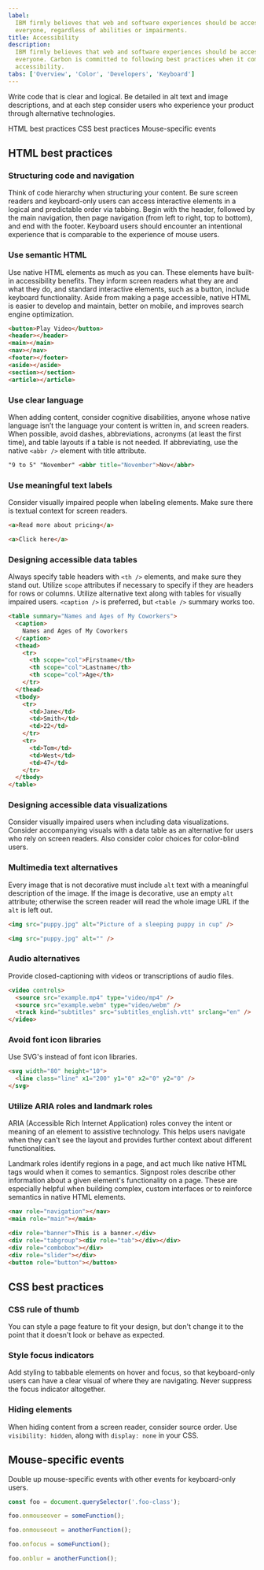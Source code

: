 ```yaml
---
label:
  IBM firmly believes that web and software experiences should be accessible for
  everyone, regardless of abilities or impairments.
title: Accessibility
description:
  IBM firmly believes that web and software experiences should be accessible for
  everyone. Carbon is committed to following best practices when it comes to
  accessibility.
tabs: ['Overview', 'Color', 'Developers', 'Keyboard']
---
```


<PageDescription>

Write code that is clear and logical. Be detailed in alt text and image
descriptions, and at each step consider users who experience your product
through alternative technologies.

</PageDescription>

<AnchorLinks>

<AnchorLink>HTML best practices</AnchorLink>
<AnchorLink>CSS best practices</AnchorLink>
<AnchorLink>Mouse-specific events</AnchorLink>

</AnchorLinks>

## HTML best practices

### Structuring code and navigation

Think of code hierarchy when structuring your content. Be sure screen readers
and keyboard-only users can access interactive elements in a logical and
predictable order via tabbing. Begin with the header, followed by the main
navigation, then page navigation (from left to right, top to bottom), and end
with the footer. Keyboard users should encounter an intentional experience that
is comparable to the experience of mouse users.

### Use semantic HTML

Use native HTML elements as much as you can. These elements have built-in
accessibility benefits. They inform screen readers what they are and what they
do, and standard interactive elements, such as a button, include keyboard
functionality. Aside from making a page accessible, native HTML is easier to
develop and maintain, better on mobile, and improves search engine optimization.

```html
<button>Play Video</button>
<header></header>
<main></main>
<nav></nav>
<footer></footer>
<aside></aside>
<section></section>
<article></article>
```

### Use clear language

When adding content, consider cognitive disabilities, anyone whose native
language isn’t the language your content is written in, and screen readers. When
possible, avoid dashes, abbreviations, acronyms (at least the first time), and
table layouts if a table is not needed. If abbreviating, use the native
`<abbr />` element with title attribute.

```html
"9 to 5" "November" <abbr title="November">Nov</abbr>
```

### Use meaningful text labels

Consider visually impaired people when labeling elements. Make sure there is
textual context for screen readers.

<Title>Correct</Title>

```html
<a>Read more about pricing</a>
```

<Title>Incorrect</Title>

```html
<a>Click here</a>
```

### Designing accessible data tables

Always specify table headers with `<th />` elements, and make sure they stand
out. Utilize `scope` attributes if necessary to specify if they are headers for
rows or columns. Utilize alternative text along with tables for visually
impaired users. `<caption />` is preferred, but `<table />` summary works too.

```html
<table summary="Names and Ages of My Coworkers">
  <caption>
    Names and Ages of My Coworkers
  </caption>
  <thead>
    <tr>
      <th scope="col">Firstname</th>
      <th scope="col">Lastname</th>
      <th scope="col">Age</th>
    </tr>
  </thead>
  <tbody>
    <tr>
      <td>Jane</td>
      <td>Smith</td>
      <td>22</td>
    </tr>
    <tr>
      <td>Tom</td>
      <td>West</td>
      <td>47</td>
    </tr>
  </tbody>
</table>
```

### Designing accessible data visualizations

Consider visually impaired users when including data visualizations. Consider
accompanying visuals with a data table as an alternative for users who rely on
screen readers. Also consider color choices for color-blind users.

### Multimedia text alternatives

Every image that is not decorative must include `alt` text with a meaningful
description of the image. If the image is decorative, use an empty `alt`
attribute; otherwise the screen reader will read the whole image URL if the
`alt` is left out.

<Title>Be detailed and succinct</Title>

```html
<img src="puppy.jpg" alt="Picture of a sleeping puppy in cup" />
```

<Title>Give decorative images an empty `alt` attribute.</Title>

```html
<img src="puppy.jpg" alt="" />
```

### Audio alternatives

Provide closed-captioning with videos or transcriptions of audio files.

```html
<video controls>
  <source src="example.mp4" type="video/mp4" />
  <source src="example.webm" type="video/webm" />
  <track kind="subtitles" src="subtitles_english.vtt" srclang="en" />
</video>
```

### Avoid font icon libraries

Use SVG's instead of font icon libraries.

```html
<svg width="80" height="10">
  <line class="line" x1="200" y1="0" x2="0" y2="0" />
</svg>
```

### Utilize ARIA roles and landmark roles

ARIA (Accessible Rich Internet Application) roles convey the intent or meaning
of an element to assistive technology. This helps users navigate when they can't
see the layout and provides further context about different functionalities.

Landmark roles identify regions in a page, and act much like native HTML tags
would when it comes to semantics. Signpost roles describe other information
about a given element's functionality on a page. These are especially helpful
when building complex, custom interfaces or to reinforce semantics in native
HTML elements.

<Title>Landmark roles</Title>

```html
<nav role="navigation"></nav>
<main role="main"></main>
```

<Title>Signpost roles</Title>

```html
<div role="banner">This is a banner.</div>
<div role="tabgroup"><div role="tab"></div></div>
<div role="combobox"></div>
<div role="slider"></div>
<button role="button"></button>
```

## CSS best practices

### CSS rule of thumb

You can style a page feature to fit your design, but don't change it to the
point that it doesn't look or behave as expected.

### Style focus indicators

Add styling to tabbable elements on hover and focus, so that keyboard-only users
can have a clear visual of where they are navigating. Never suppress the focus
indicator altogether.

### Hiding elements

When hiding content from a screen reader, consider source order. Use
`visibility: hidden`, along with `display: none` in your CSS.

## Mouse-specific events

Double up mouse-specific events with other events for keyboard-only users.

```javascript
const foo = document.querySelector('.foo-class');

foo.onmouseover = someFunction();

foo.onmouseout = anotherFunction();

foo.onfocus = someFunction();

foo.onblur = anotherFunction();
```

